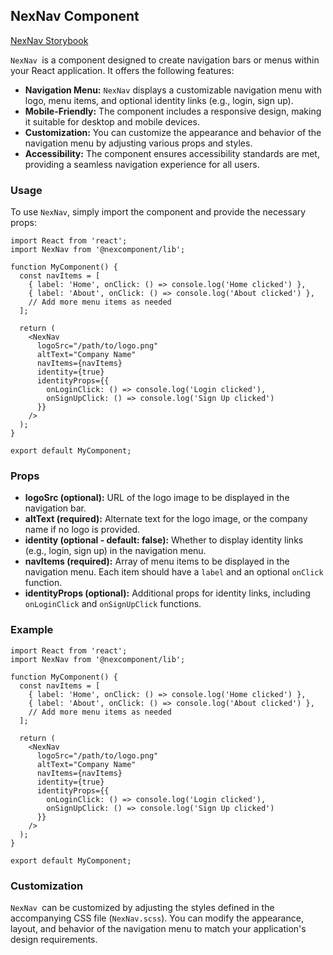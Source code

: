 ## NexNav Component

[NexNav Storybook](http://localhost:6006/?path=/docs/nexcomponent-nexnav--docs)

`NexNav `is a component designed to create navigation bars or menus within your React application. It offers the following features:

* **Navigation Menu:** `NexNav` displays a customizable navigation menu with logo, menu items, and optional identity links (e.g., login, sign up).
* **Mobile-Friendly:** The component includes a responsive design, making it suitable for desktop and mobile devices.
* **Customization:** You can customize the appearance and behavior of the navigation menu by adjusting various props and styles.
* **Accessibility:** The component ensures accessibility standards are met, providing a seamless navigation experience for all users.

### Usage

To use `NexNav`, simply import the component and provide the necessary props:

```tsx
import React from 'react';
import NexNav from '@nexcomponent/lib';

function MyComponent() {
  const navItems = [
    { label: 'Home', onClick: () => console.log('Home clicked') },
    { label: 'About', onClick: () => console.log('About clicked') },
    // Add more menu items as needed
  ];

  return (
    <NexNav
      logoSrc="/path/to/logo.png"
      altText="Company Name"
      navItems={navItems}
      identity={true}
      identityProps={{
        onLoginClick: () => console.log('Login clicked'),
        onSignUpClick: () => console.log('Sign Up clicked')
      }}
    />
  );
}

export default MyComponent;
```

### Props

* **logoSrc (optional):** URL of the logo image to be displayed in the navigation bar.
* **altText (required):** Alternate text for the logo image, or the company name if no logo is provided.
* **identity (optional - default: false):** Whether to display identity links (e.g., login, sign up) in the navigation menu.
* **navItems (required):** Array of menu items to be displayed in the navigation menu. Each item should have a `label` and an optional `onClick` function.
* **identityProps (optional):** Additional props for identity links, including `onLoginClick` and `onSignUpClick` functions.

### Example

```tsx
import React from 'react';
import NexNav from '@nexcomponent/lib';

function MyComponent() {
  const navItems = [
    { label: 'Home', onClick: () => console.log('Home clicked') },
    { label: 'About', onClick: () => console.log('About clicked') },
    // Add more menu items as needed
  ];

  return (
    <NexNav
      logoSrc="/path/to/logo.png"
      altText="Company Name"
      navItems={navItems}
      identity={true}
      identityProps={{
        onLoginClick: () => console.log('Login clicked'),
        onSignUpClick: () => console.log('Sign Up clicked')
      }}
    />
  );
}

export default MyComponent;
```

### Customization

`NexNav `can be customized by adjusting the styles defined in the accompanying CSS file (`NexNav.scss`). You can modify the appearance, layout, and behavior of the navigation menu to match your application's design requirements.